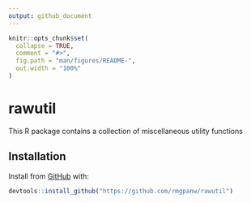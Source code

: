```yaml
---
output: github_document
---
```


<!-- README.md is generated from README.Rmd. Please edit that file -->

```r
knitr::opts_chunk$set(
  collapse = TRUE,
  comment = "#>",
  fig.path = "man/figures/README-",
  out.width = "100%"
)
```

# rawutil

<!-- badges: start -->
<!-- badges: end -->

This R package contains a collection of miscellaneous utility functions

## Installation

Install from [GitHub](https://github.com/rmgpanw/rawutil) with:

``` r
devtools::install_github("https://github.com/rmgpanw/rawutil")
```

